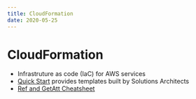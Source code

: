 ```yaml
---
title: CloudFormation
date: 2020-05-25
---
```


# CloudFormation

- Infrastruture as code (IaC) for AWS services
- [Quick Start](https://aws.amazon.com/quickstart/) provides templates built by Solutions Architects
- [Ref and GetAtt Cheatsheet](https://theburningmonk.com/cloudformation-ref-and-getatt-cheatsheet/)
